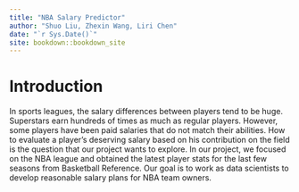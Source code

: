 ```yaml
--- 
title: "NBA Salary Predictor"
author: "Shuo Liu, Zhexin Wang, Liri Chen"
date: "`r Sys.Date()`"
site: bookdown::bookdown_site
---
```


# Introduction

In sports leagues, the salary differences between players tend to be huge. Superstars earn hundreds of times as much as regular players. However, some players have been paid salaries that do not match their abilities. How to evaluate a player's deserving salary based on his contribution on the field is the question that our project wants to explore. In our project, we focused on the NBA league and obtained the latest player stats for the last few seasons from Basketball Reference. Our goal is to work as data scientists to develop reasonable salary plans for NBA team owners.